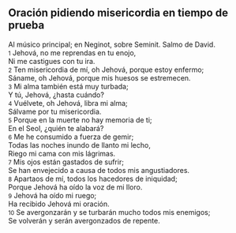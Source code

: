 == Oración pidiendo misericordia en tiempo de prueba ==

Al músico principal; en Neginot, sobre Seminit. Salmo de David.<br>
{{anchor|1}} <small>1</small> Jehová, no me reprendas en tu enojo,<br>
Ni me castigues con tu ira.<br>
{{anchor|2}} <small>2</small> Ten misericordia de mí, oh Jehová, porque estoy enfermo;<br>
Sáname, oh Jehová, porque mis huesos se estremecen.<br>
{{anchor|3}} <small>3</small> Mi alma también está muy turbada;<br>
Y tú, Jehová, ¿hasta cuándo?<br>
{{anchor|4}} <small>4</small> Vuélvete, oh Jehová, libra mi alma;<br>
Sálvame por tu misericordia.<br>
{{anchor|5}} <small>5</small> Porque en la muerte no hay memoria de ti;<br>
En el Seol, ¿quién te alabará?<br>
{{anchor|6}} <small>6</small> Me he consumido a fuerza de gemir;<br>
Todas las noches inundo de llanto mi lecho,<br>
Riego mi cama con mis lágrimas.<br>
{{anchor|7}} <small>7</small> Mis ojos están gastados de sufrir;<br>
Se han envejecido a causa de todos mis angustiadores.<br>
{{anchor|8}} <small>8</small> Apartaos de mí, todos los hacedores de iniquidad;<br>
Porque Jehová ha oído la voz de mi lloro.<br>
{{anchor|9}} <small>9</small> Jehová ha oído mi ruego;<br>
Ha recibido Jehová mi oración.<br>
{{anchor|10}} <small>10</small> Se avergonzarán y se turbarán mucho todos mis enemigos;<br>
Se volverán y serán avergonzados de repente.<br>

